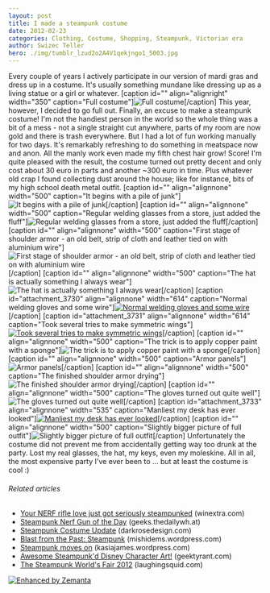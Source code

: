 ```yaml
---
layout: post
title: I made a steampunk costume
date: 2012-02-23
categories: Clothing, Costume, Shopping, Steampunk, Victorian era
author: Swizec Teller
hero: ./img/tumblr_lzud2o2A4V1qekjngo1_5003.jpg
---
```


Every couple of years I actively participate in our version of mardi gras and dress up in a costume. It's usually something mundane like dressing up as a living statue or a girl or whatever. \[caption id="" align="alignright" width="350" caption="Full costume"]![Full costume](./img/tumblr_lzud2o2A4V1qekjngo1_5003.jpg "Full costume")\[/caption] This year, however, I decided to go full out. Finally, an excuse to make a steampunk costume! I'm not the handiest person in the world so the whole thing was a bit of a mess - not a single straight cut anywhere, parts of my room are now gold and there is trash everywhere. But I had a lot of fun working manually for two days. It's remarkably refreshing to do something in meatspace now and anon. All the manly work even made my fifth chest hair grow! Score! I'm quite pleased with the result, the costume turned out pretty decent and only cost about 30 euro in parts and another ~300 euro in time. Plus whatever old crap I found collecting dust around the house; like for instance, bits of my high school death metal outfit. \[caption id="" align="alignnone" width="500" caption="It begins with a pile of junk"]![It begins with a pile of junk](./img/tumblr_lzpj40CCuq1qekjngo1_5005.jpg "It begins with a pile of junk")\[/caption] \[caption id="" align="alignnone" width="500" caption="Regular welding glasses from a store, just added the fluff"]![Regular welding glasses from a store, just added the fluff](./img/tumblr_lzpnlcFYDv1qekjngo1_5004.jpg "Regular welding glasses from a store, just added the fluff")\[/caption] \[caption id="" align="alignnone" width="500" caption="First stage of shoulder armor - an old belt, strip of cloth and leather tied on with aluminium wire"]![First stage of shoulder armor - an old belt, strip of cloth and leather tied on with aluminium wire](./img/tumblr_lzpv4nKIQy1qekjngo1_5004.jpg "First stage of shoulder armor - an old belt, strip of cloth and leather tied on with aluminium wire")\[/caption] \[caption id="" align="alignnone" width="500" caption="The hat is actually something I always wear"]![The hat is actually something I always wear](./img/tumblr_lzqox0thrJ1qekjngo1_5004.jpg "The hat is actually something I always wear")\[/caption] \[caption id="attachment_3730" align="alignnone" width="614" caption="Normal welding gloves and some wire"][![Normal welding gloves and some wire](./img/photo1-1024x764.jpg "Normal welding gloves and some wire")](http://swizec.com/blog/wp-content/uploads/2012/02/photo1.jpg)\[/caption] \[caption id="attachment_3731" align="alignnone" width="614" caption="Took several tries to make symmetric wings"][![Took several tries to make symmetric wings](./img/photo-13-1024x764.jpg "Took several tries to make symmetric wings")](http://swizec.com/blog/wp-content/uploads/2012/02/photo-13.jpg)\[/caption] \[caption id="" align="alignnone" width="500" caption="The trick is to apply copper paint with a sponge"]![The trick is to apply copper paint with a sponge](./img/tumblr_lzqwrcTn2l1qekjngo1_5004.jpg "The trick is to apply copper paint with a sponge")\[/caption] \[caption id="" align="alignnone" width="500" caption="Armor panels"]![Armor panels](./img/tumblr_lzr07u1kEI1qekjngo1_5004.jpg "Armor panels")\[/caption] \[caption id="" align="alignnone" width="500" caption="The finished shoulder armor drying"]![The finished shoulder armor drying ](./img/tumblr_lzr4m789651qekjngo1_5004.jpg "The finished shoulder armor drying ")\[/caption] \[caption id="" align="alignnone" width="500" caption="The gloves turned out quite well"]![The gloves turned out quite well](./img/tumblr_lzr80yr3Lq1qekjngo1_5004.jpg "The gloves turned out quite well")\[/caption] \[caption id="attachment_3733" align="alignnone" width="535" caption="Manliest my desk has ever looked"][![Manliest my desk has ever looked](./img/photo-22-764x1024.jpg "Manliest my desk has ever looked")](http://swizec.com/blog/wp-content/uploads/2012/02/photo-22.jpg)\[/caption] \[caption id="" align="alignnone" width="500" caption="Slightly bigger picture of full outfit"]![Slightly bigger picture of full outfit](./img/tumblr_lzud2o2A4V1qekjngo1_5003.jpg "Slightly bigger picture of full outfit")\[/caption] Unfortunately the costume did not prevent me from accidentally getting way too drunk at the party. Lost my real glasses, the hat, my keys, even my moleskine. All in all, the most expensive party I've ever been to ... but at least the costume is cool :)

###### Related articles

-   [Your NERF rifle love just got seriously steampunked](http://www.winextra.com/2012/02/your-nerf-rifle-love-just-got-seriously-steampunked/) (winextra.com)
-   [Steampunk Nerf Gun of the Day](http://geeks.thedailywh.at/2012/02/22/steampunk-nerf-gun-of-the-day/) (geeks.thedailywh.at)
-   [Steampunk Costume Update](http://darkrosedesign.com/2012/02/15/steampunk-costume-update/) (darkrosedesign.com)
-   [Blast from the Past: Steampunk](http://mishidems.wordpress.com/2012/02/21/blast-from-the-past-steampunk/) (mishidems.wordpress.com)
-   [Steampunk moves on](http://kasiajames.wordpress.com/2012/01/25/steampunk-moves-on/) (kasiajames.wordpress.com)
-   [Awesome Steampunk'd Disney Character Art!](http://geektyrant.com/news/2011/12/19/awesome-steampunkd-disney-character-art.html) (geektyrant.com)
-   [The Steampunk World's Fair 2012](http://laughingsquid.com/the-steampunk-worlds-fair-2012/) (laughingsquid.com)

[![Enhanced by Zemanta](http://img.zemanta.com/zemified_e.png?x-id=16f65399-a0a0-445f-a88d-a612c62a3c13)](http://www.zemanta.com/ "Enhanced by Zemanta")
